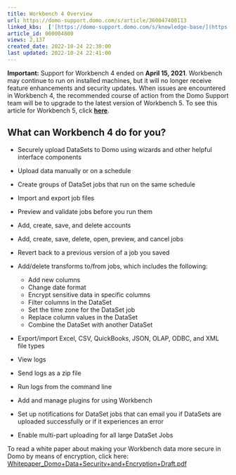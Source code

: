 ```yaml
---
title: Workbench 4 Overview
url: https://domo-support.domo.com/s/article/360047400113
linked_kbs:  ['[https://domo-support.domo.com/s/knowledge-base/](https://domo-support.domo.com/s/knowledge-base/)', '[https://domo-support.domo.com/s/](https://domo-support.domo.com/s/)', '[https://domo-support.domo.com/s/topic/0TO5w000000ZammGAC](https://domo-support.domo.com/s/topic/0TO5w000000ZammGAC)', '[https://domo-support.domo.com/s/topic/0TO5w000000ZaoPGAS](https://domo-support.domo.com/s/topic/0TO5w000000ZaoPGAS)', '[https://domo-support.domo.com/s/topic/0TO5w000000ZapSGAS](https://domo-support.domo.com/s/topic/0TO5w000000ZapSGAS)', '[https://domo-support.domo.com/s/article/360042932554](https://domo-support.domo.com/s/article/360042932554)', '[https://domo-support.domo.com/s/article/360047400113](https://domo-support.domo.com/s/article/360047400113)', '[https://domo-support.domo.com/s/topic/0TO5w000000ZapSGAS/workbench-4](https://domo-support.domo.com/s/topic/0TO5w000000ZapSGAS/workbench-4)', '[https://domo-support.domo.com/s/article/360043429933](https://domo-support.domo.com/s/article/360043429933)', '[https://domo-support.domo.com/s/article/360043429953](https://domo-support.domo.com/s/article/360043429953)', '[https://domo-support.domo.com/s/article/360042925494](https://domo-support.domo.com/s/article/360042925494)', '[https://domo-support.domo.com/s/article/4408174643607](https://domo-support.domo.com/s/article/4408174643607)', '[https://domo-support.domo.com/s/article/360043429913](https://domo-support.domo.com/s/article/360043429913)', '[https://domo-support.domo.com/s/login/](https://domo-support.domo.com/s/login/)']
article_id: 000004800
views: 2,137
created_date: 2022-10-24 22:30:00
last updated: 2022-10-24 22:41:00
---
```









**Important:** Support for Workbench 4 ended on **April 15, 2021**. Workbench may continue to run on installed machines, but it will no longer receive feature enhancements and security updates. When issues are encountered in Workbench 4, the recommended course of action from the Domo Support team will be to upgrade to the latest version of Workbench 5. To see this article for Workbench 5, click [**here**](/s/article/360042932554).



What can Workbench 4 do for you?
--------------------------------


* Securely upload DataSets to Domo using wizards and other helpful interface components
* Upload data manually or on a schedule
* Create groups of DataSet jobs that run on the same schedule
* Import and export job files
* Preview and validate jobs before you run them
* Add, create, save, and delete accounts
* Add, create, save, delete, open, preview, and cancel jobs
* Revert back to a previous version of a job you saved
* Add/delete transforms to/from jobs, which includes the following:


	+ Add new columns
	+ Change date format
	+ Encrypt sensitive data in specific columns
	+ Filter columns in the DataSet
	+ Set the time zone for the DataSet job
	+ Replace column values in the DataSet
	+ Combine the DataSet with another DataSet


* Export/import Excel, CSV, QuickBooks, JSON, OLAP, ODBC, and XML file types
* View logs
* Send logs as a zip file
* Run logs from the command line
* Add and manage plugins for using Workbench
* Set up notifications for DataSet jobs that can email you if DataSets are uploaded successfully or if it experiences an error
* Enable multi-part uploading for all large DataSet Jobs


To read a white paper about making your Workbench data more secure in Domo by means of encryption, click here: [Whitepaper\_Domo+Data+Security+and+Encryption+Draft.pdf](https://domosoftware.sharepoint.com/:b:/s/CS-Edu-PublicFiles/Ec5lAMNCHyxIrujDa7ZAXFIBo5jv7_53HWgO7lQJdSsbbA?e=Xb9QgS "Whitepaper_Domo+Data+Security+and+Encryption+Draft.pdf")

